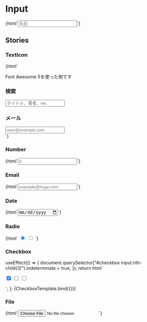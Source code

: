
<Meta title="Forms/Input" />

# Input

<Canvas>
  <Story name="Text">
    {html`<input type="text" class="input" placeholder="名前" />`}
  </Story>
</Canvas>

## Stories

### TextIcon

<Canvas>
  <Story name="TextIcon">
    {html` <p class="mb-4">Font Awesome 5を使った例です</p>
      <div class="mt-4">
        <h3 class="mb-1"><i class="fas fa-search"></i> 検索</h3>
        <input type="text" placeholder="タイトル、著者、etc." />
      </div>
      <div class="mt-4">
        <h3 class="mb-1"><i class="fas fa-envelope"></i> メール</h3>
        <input type="email" placeholder="user@example.com" />
      </div>`}
  </Story>
</Canvas>

### Number

<Canvas>
  <Story name="Number">{html`<input type="number" placeholder="0" />`}</Story>
</Canvas>

### Email

<Canvas>
  <Story name="Email">
    {html`<input type="email" placeholder="example@hoge.com" />`}
  </Story>
</Canvas>

### Date

<Canvas>
  <Story name="Date">{html`<input type="date" />`}</Story>
</Canvas>

### Radio

<Canvas>
  <Story name="Radio">
    {html`
      <input
        type="radio"
        name="radio-sample"
        value="radio-1"
        class="mr-4"
        checked
      />
      <input type="radio" name="radio-sample" value="radio-2" />
    `}
  </Story>
</Canvas>

### Checkbox

  useEffect(() => {
    document.querySelector("#checkbox input:nth-child(3)").indeterminate = true;
  });
  return html` <div id="checkbox">
    <input type="checkbox" value="checkbox-1" class="mr-4" checked />
    <input type="checkbox" value="checkbox-2" class="mr-4" />
    <input type="checkbox" value="checkbox-3" />
  </div>`;
};

<Canvas>
  <Story name="Checkbox">{CheckboxTemplate.bind({})}</Story>
</Canvas>

### File

<Canvas>
  <Story name="File">{html`<input type="file" />`}</Story>
</Canvas>
